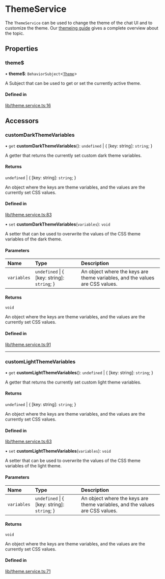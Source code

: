 # ThemeService

The `ThemeService` can be used to change the theme of the chat UI and to customize the theme. Our [themeing guide](../concepts/themeing-and-css.mdx) gives a complete overview about the topic.

## Properties

### theme$

• **theme$**: `BehaviorSubject`<[`Theme`](../modules.md#theme)\>

A Subject that can be used to get or set the currently active theme.

#### Defined in

[lib/theme.service.ts:16](https://github.com/GetStream/stream-chat-angular/blob/37fef0c/projects/stream-chat-angular/src/lib/theme.service.ts#L16)

## Accessors

### customDarkThemeVariables

• `get` **customDarkThemeVariables**(): `undefined` \| { [key: string]: `string`; }

A getter that returns the currently set custom dark theme variables.

#### Returns

`undefined` \| { [key: string]: `string`; }

An object where the keys are theme variables, and the values are the currently set CSS values.

#### Defined in

[lib/theme.service.ts:83](https://github.com/GetStream/stream-chat-angular/blob/37fef0c/projects/stream-chat-angular/src/lib/theme.service.ts#L83)

• `set` **customDarkThemeVariables**(`variables`): `void`

A setter that can be used to overwrite the values of the CSS theme variables of the dark theme.

#### Parameters

| Name        | Type                                        | Description                                                                  |
| :---------- | :------------------------------------------ | :--------------------------------------------------------------------------- |
| `variables` | `undefined` \| { [key: string]: `string`; } | An object where the keys are theme variables, and the values are CSS values. |

#### Returns

`void`

An object where the keys are theme variables, and the values are the currently set CSS values.

#### Defined in

[lib/theme.service.ts:91](https://github.com/GetStream/stream-chat-angular/blob/37fef0c/projects/stream-chat-angular/src/lib/theme.service.ts#L91)

---

### customLightThemeVariables

• `get` **customLightThemeVariables**(): `undefined` \| { [key: string]: `string`; }

A getter that returns the currently set custom light theme variables.

#### Returns

`undefined` \| { [key: string]: `string`; }

An object where the keys are theme variables, and the values are the currently set CSS values.

#### Defined in

[lib/theme.service.ts:63](https://github.com/GetStream/stream-chat-angular/blob/37fef0c/projects/stream-chat-angular/src/lib/theme.service.ts#L63)

• `set` **customLightThemeVariables**(`variables`): `void`

A setter that can be used to overwrite the values of the CSS theme variables of the light theme.

#### Parameters

| Name        | Type                                        | Description                                                                  |
| :---------- | :------------------------------------------ | :--------------------------------------------------------------------------- |
| `variables` | `undefined` \| { [key: string]: `string`; } | An object where the keys are theme variables, and the values are CSS values. |

#### Returns

`void`

An object where the keys are theme variables, and the values are the currently set CSS values.

#### Defined in

[lib/theme.service.ts:71](https://github.com/GetStream/stream-chat-angular/blob/37fef0c/projects/stream-chat-angular/src/lib/theme.service.ts#L71)
